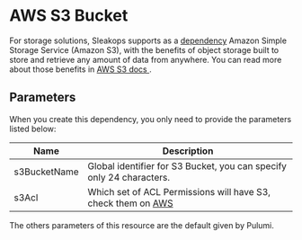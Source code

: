
# AWS S3 Bucket

For storage solutions, Sleakops supports as a [dependency](./index.md) Amazon Simple Storage Service (Amazon S3), with the benefits of object storage built to store and retrieve any amount of data from anywhere. You can read more about those benefits in [AWS S3 docs <FiExternalLink/>](https://aws.amazon.com/s3/).

## Parameters

When you create this dependency, you only need to provide the parameters listed below:

| Name | Description |
| ---- | ----------- |
| s3BucketName | Global identifier for S3 Bucket, you can specify only 24 characters. |
| s3Acl | Which set of ACL Permissions will have S3, check them on [AWS <FiExternalLink/>](https://docs.aws.amazon.com/AmazonS3/latest/userguide/acl-overview.html#canned-acl) |

The others parameters of this resource are the default given by Pulumi.
